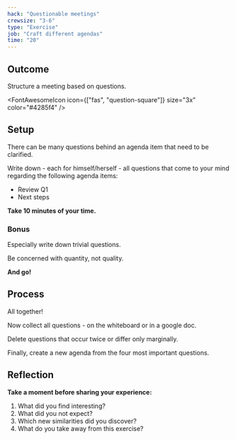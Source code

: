 ```yaml
---
hack: "Questionable meetings"
crewsize: "3-6"
type: "Exercise"
job: "Craft different agendas"
time: "20"
---
```


## Outcome

Structure a meeting based on questions.

<FontAwesomeIcon icon={["fas", "question-square"]} size="3x" color="#4285f4" />

## Setup

There can be many questions behind an agenda item that need to be clarified.

Write down - each for himself/herself - all questions that come to your mind regarding the following agenda items:

- Review Q1
- Next steps

**Take 10 minutes of your time.**

### Bonus

Especially write down trivial questions.

Be concerned with quantity, not quality.

**And go!**

## Process

All together!

Now collect all questions - on the whiteboard or in a google doc.

Delete questions that occur twice or differ only marginally.

Finally, create a new agenda from the four most important questions.

## Reflection

**Take a moment before sharing your experience:**

1. What did you find interesting?
2. What did you not expect?
3. Which new similarities did you discover?
4. What do you take away from this exercise?
